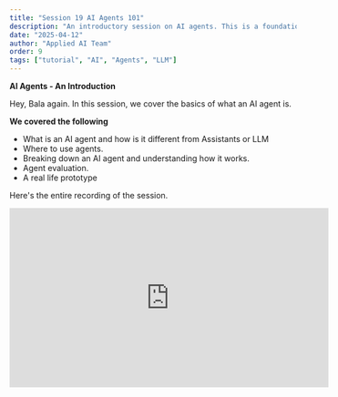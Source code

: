 ```yaml
---
title: "Session 19 AI Agents 101"
description: "An introductory session on AI agents. This is a foundational session where we explain what agents are and when and how you can use them."
date: "2025-04-12"
author: "Applied AI Team"
order: 9
tags: ["tutorial", "AI", "Agents", "LLM"]
---
```


**AI Agents - An Introduction**

Hey, Bala again. In this session, we cover the basics of what an AI agent is. 

**We covered the following**
- What is an AI agent and how is it different from Assistants or LLM
- Where to use agents.
- Breaking down an AI agent and understanding how it works.
- Agent evaluation.
- A real life prototype

Here's the entire recording of the session.

<div style={{ display: 'flex', justifyContent: 'center', margin: '2rem 0' }}>
  <iframe 
    width="560" 
    height="315" 
    src="https://www.youtube.com/embed/RjbTvRoctIM" 
    title="Applied AI Session 9: AI Agents 101" 
    frameBorder="0" 
    allow="accelerometer; autoplay; clipboard-write; encrypted-media; gyroscope; picture-in-picture" 
    allowFullScreen
  ></iframe>
</div>
